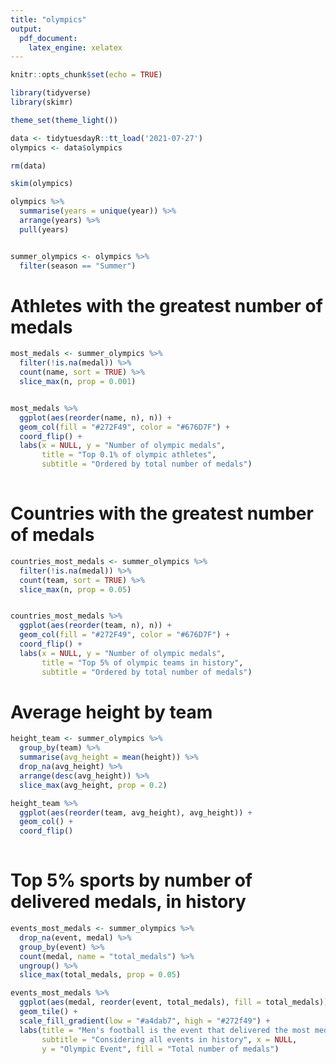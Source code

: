 ```yaml
---
title: "olympics"
output: 
  pdf_document: 
    latex_engine: xelatex
---
```


```r
knitr::opts_chunk$set(echo = TRUE)
```

```r
library(tidyverse)
library(skimr)

theme_set(theme_light())

data <- tidytuesdayR::tt_load('2021-07-27')
olympics <- data$olympics

rm(data)

```


```r

skim(olympics)

```


```r

olympics %>% 
  summarise(years = unique(year)) %>% 
  arrange(years) %>% 
  pull(years)


summer_olympics <- olympics %>% 
  filter(season == "Summer")

```

# Athletes with the greatest number of medals

```r

most_medals <- summer_olympics %>% 
  filter(!is.na(medal)) %>% 
  count(name, sort = TRUE) %>% 
  slice_max(n, prop = 0.001)


most_medals %>% 
  ggplot(aes(reorder(name, n), n)) +
  geom_col(fill = "#272F49", color = "#676D7F") +
  coord_flip() +
  labs(x = NULL, y = "Number of olympic medals",
       title = "Top 0.1% of olympic athletes",
       subtitle = "Ordered by total number of medals")
  

```

# Countries with the greatest number of medals

```r


countries_most_medals <- summer_olympics %>% 
  filter(!is.na(medal)) %>% 
  count(team, sort = TRUE) %>% 
  slice_max(n, prop = 0.05)


countries_most_medals %>% 
  ggplot(aes(reorder(team, n), n)) +
  geom_col(fill = "#272F49", color = "#676D7F") +
  coord_flip() +
  labs(x = NULL, y = "Number of olympic medals",
       title = "Top 5% of olympic teams in history",
       subtitle = "Ordered by total number of medals")

```


# Average height by team

```r

height_team <- summer_olympics %>% 
  group_by(team) %>% 
  summarise(avg_height = mean(height)) %>% 
  drop_na(avg_height) %>% 
  arrange(desc(avg_height)) %>% 
  slice_max(avg_height, prop = 0.2)

height_team %>% 
  ggplot(aes(reorder(team, avg_height), avg_height)) +
  geom_col() +
  coord_flip()
  


```


# Top 5% sports by number of delivered medals, in history

```r

events_most_medals <- summer_olympics %>% 
  drop_na(event, medal) %>% 
  group_by(event) %>% 
  count(medal, name = "total_medals") %>% 
  ungroup() %>% 
  slice_max(total_medals, prop = 0.05)

events_most_medals %>% 
  ggplot(aes(medal, reorder(event, total_medals), fill = total_medals)) +
  geom_tile() +
  scale_fill_gradient(low = "#a4dab7", high = "#272f49") +
  labs(title = "Men's football is the event that delivered the most medals",
       subtitle = "Considering all events in history", x = NULL,
       y = "Olympic Event", fill = "Total number of medals")
  

```



